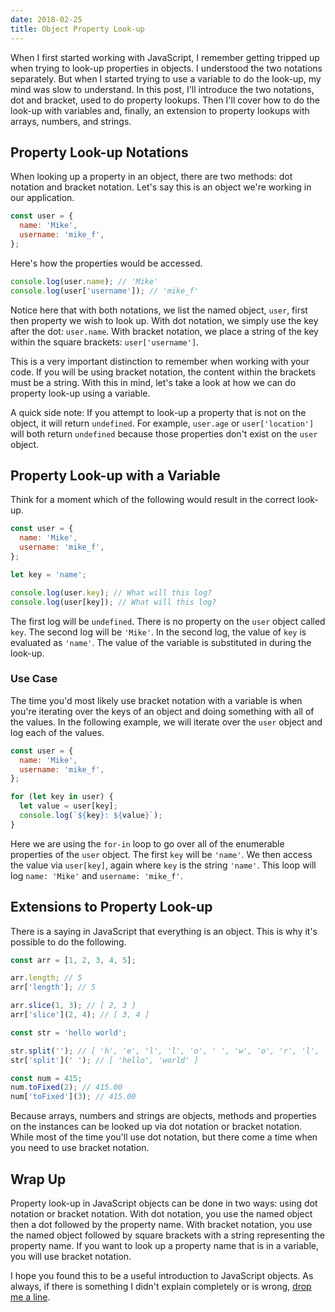 ```yaml
---
date: 2018-02-25
title: Object Property Look-up
---
```


When I first started working with JavaScript, I remember getting tripped up when trying to look-up properties in objects. I understood the two notations separately. But when I started trying to use a variable to do the look-up, my mind was slow to understand. In this post, I'll introduce the two notations, dot and bracket, used to do property lookups. Then I'll cover how to do the look-up with variables and, finally, an extension to property lookups with arrays, numbers, and strings.

## Property Look-up Notations

When looking up a property in an object, there are two methods: dot notation and bracket notation. Let's say this is an object we're working in our application.

```javascript
const user = {
  name: 'Mike',
  username: 'mike_f',
};
```

Here's how the properties would be accessed.

```javascript
console.log(user.name); // 'Mike'
console.log(user['username']); // 'mike_f'
```

Notice here that with both notations, we list the named object, `user`, first then property we wish to look up. With dot notation, we simply use the key after the dot: `user.name`. With bracket notation, we place a string of the key within the square brackets: `user['username']`.

This is a very important distinction to remember when working with your code. If you will be using bracket notation, the content within the brackets must be a string. With this in mind, let's take a look at how we can do property look-up using a variable.

A quick side note: If you attempt to look-up a property that is not on the object, it will return `undefined`. For example, `user.age` or `user['location']` will both return `undefined` because those properties don't exist on the `user` object.

## Property Look-up with a Variable

Think for a moment which of the following would result in the correct look-up.

```javascript
const user = {
  name: 'Mike',
  username: 'mike_f',
};

let key = 'name';

console.log(user.key); // What will this log?
console.log(user[key]); // What will this log?
```

The first log will be `undefined`. There is no property on the `user` object called `key`. The second log will be `'Mike'`. In the second log, the value of `key` is evaluated as `'name'`. The value of the variable is substituted in during the look-up.

### Use Case

The time you'd most likely use bracket notation with a variable is when you're iterating over the keys of an object and doing something with all of the values. In the following example, we will iterate over the `user` object and log each of the values.

```javascript
const user = {
  name: 'Mike',
  username: 'mike_f',
};

for (let key in user) {
  let value = user[key];
  console.log(`${key}: ${value}`);
}
```

Here we are using the `for-in` loop to go over all of the enumerable properties of the `user` object. The first `key` will be `'name'`. We then access the value via `user[key]`, again where `key` is the string `'name'`. This loop will log `name: 'Mike'` and `username: 'mike_f'`.

## Extensions to Property Look-up

There is a saying in JavaScript that everything is an object. This is why it's possible to do the following.

```javascript
const arr = [1, 2, 3, 4, 5];

arr.length; // 5
arr['length']; // 5

arr.slice(1, 3); // [ 2, 3 ]
arr['slice'](2, 4); // [ 3, 4 ]

const str = 'hello world';

str.split(''); // [ 'h', 'e', 'l', 'l', 'o', ' ', 'w', 'o', 'r', 'l', 'd' ]
str['split'](' '); // [ 'hello', 'world' ]

const num = 415;
num.toFixed(2); // 415.00
num['toFixed'](3); // 415.00
```

Because arrays, numbers and strings are objects, methods and properties on the instances can be looked up via dot notation or bracket notation. While most of the time you'll use dot notation, but there come a time when you need to use bracket notation.

## Wrap Up

Property look-up in JavaScript objects can be done in two ways: using dot notation or bracket notation. With dot notation, you use the named object then a dot followed by the property name. With bracket notation, you use the named object followed by square brackets with a string representing the property name. If you want to look up a property name that is in a variable, you will use bracket notation.

I hope you found this to be a useful introduction to JavaScript objects. As always, if there is something I didn't explain completely or is wrong, [drop me a line](mailto:me@mikedoescoding.com).
